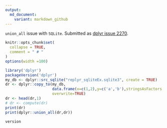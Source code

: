 ```yaml
---
output:
  md_document:
    variant: markdown_github
---
```


`union_all` issue with `SQLite`.  Submitted as [dplyr issue 2270](https://github.com/hadley/dplyr/issues/2270).

<!-- Generated from .Rmd. Please edit that file -->

```r
knitr::opts_chunk$set(
  collapse = TRUE,
  comment = " # "
)
options(width =100)
```

```r
library('dplyr')
packageVersion('dplyr')
my_db <- dplyr::src_sqlite("replyr_sqliteEx.sqlite3", create = TRUE)
dr <- dplyr::copy_to(my_db,
                     data.frame(x=c(1,2),y=c('a','b'),stringsAsFactors = FALSE),'dr',
                     overwrite=TRUE)
dr <- head(dr,1)
# dr <- compute(dr)
print(dr)
print(dplyr::union_all(dr,dr))
```


```r
version
```
